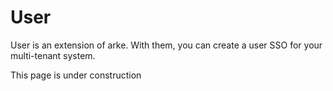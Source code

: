 
# User

User is an extension of arke. With them, you can create a user SSO for your multi-tenant system.

<Callout type="warning">
    This page is under construction
</Callout>
